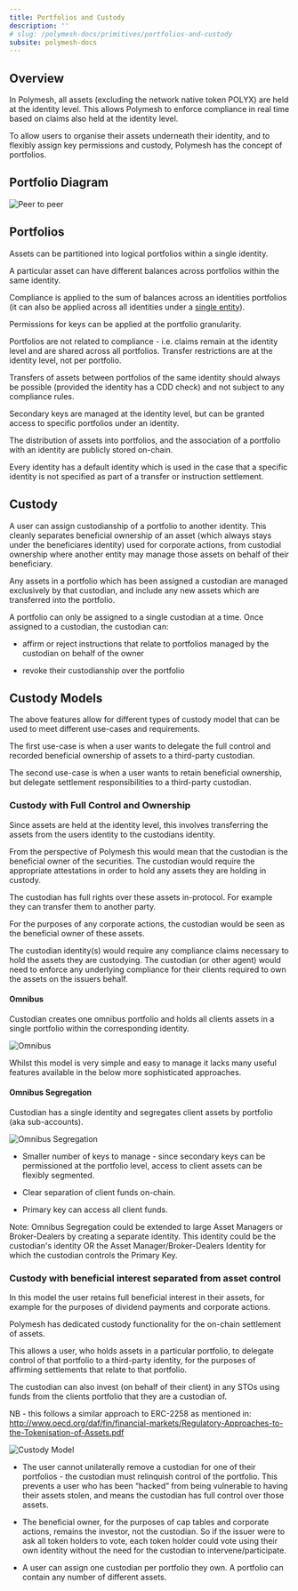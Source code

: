 ```yaml
---
title: Portfolios and Custody
description: ''
# slug: /polymesh-docs/primitives/portfolios-and-custody
subsite: polymesh-docs
---
```


## Overview

In Polymesh, all assets (excluding the network native token POLYX) are held at the identity level. This allows Polymesh to enforce compliance in real time based on claims also held at the identity level.

To allow users to organise their assets underneath their identity, and to flexibly assign key permissions and custody, Polymesh has the concept of portfolios.

## Portfolio Diagram

![Peer to peer](../images/custody.png)

## Portfolios

Assets can be partitioned into logical portfolios within a single identity.

A particular asset can have different balances across portfolios within the same identity.

Compliance is applied to the sum of balances across an identities portfolios (it can also be applied across all identities under a [single entity](./confidential-identity)).

Permissions for keys can be applied at the portfolio granularity.

Portfolios are not related to compliance - i.e. claims remain at the identity level and are shared across all portfolios. Transfer restrictions are at the identity level, not per portfolio.

Transfers of assets between portfolios of the same identity should always be possible (provided the identity has a CDD check) and not subject to any compliance rules.

Secondary keys are managed at the identity level, but can be granted access to specific portfolios under an identity.

The distribution of assets into portfolios, and the association of a portfolio with an identity are publicly stored on-chain.

Every identity has a default identity which is used in the case that a specific identity is not specified as part of a transfer or instruction settlement.

## Custody

A user can assign custodianship of a portfolio to another identity. This cleanly separates beneficial ownership of an asset (which always stays under the beneficiares identity) used for corporate actions, from custodial ownership where another entity may manage those assets on behalf of their beneficiary.

Any assets in a portfolio which has been assigned a custodian are managed exclusively by that custodian, and include any new assets which are transferred into the portfolio.

A portfolio can only be assigned to a single custodian at a time. Once assigned to a custodian, the custodian can:

- affirm or reject instructions that relate to portfolios managed by the custodian on behalf of the owner

- revoke their custodianship over the portfolio

## Custody Models

The above features allow for different types of custody model that can be used to meet different use-cases and requirements.

The first use-case is when a user wants to delegate the full control and recorded beneficial ownership of assets to a third-party custodian.

The second use-case is when a user wants to retain beneficial ownership, but delegate settlement responsibilities to a third-party custodian.

### Custody with Full Control and Ownership

Since assets are held at the identity level, this involves transferring the assets from the users identity to the custodians identity.

From the perspective of Polymesh this would mean that the custodian is the beneficial owner of the securities. The custodian would require the appropriate attestations in order to hold any assets they are holding in custody.

The custodian has full rights over these assets in-protocol. For example they can transfer them to another party.

For the purposes of any corporate actions, the custodian would be seen as the beneficial owner of these assets.

The custodian identity(s) would require any compliance claims necessary to hold the assets they are custodying. The custodian (or other agent) would need to enforce any underlying compliance for their clients required to own the assets on the issuers behalf.

#### Omnibus

Custodian creates one omnibus portfolio and holds all clients assets in a single portfolio within the corresponding identity.

![Omnibus](../images/omnibus.png)

Whilst this model is very simple and easy to manage it lacks many useful features available in the below more sophisticated approaches.

#### Omnibus Segregation

Custodian has a single identity and segregates client assets by portfolio (aka sub-accounts).

![Omnibus Segregation](../images/omnibus_segregation.png)

- Smaller number of keys to manage - since secondary keys can be permissioned at the portfolio level, access to client assets can be flexibly segmented.

- Clear separation of client funds on-chain.

- Primary key can access all client funds.

Note: Omnibus Segregation could be extended to large Asset Managers or Broker-Dealers by creating a separate identity. This identity could be the custodian's identity OR the Asset Manager/Broker-Dealers Identity for which the custodian controls the Primary Key.

### Custody with beneficial interest separated from asset control

In this model the user retains full beneficial interest in their assets, for example for the purposes of dividend payments and corporate actions.

Polymesh has dedicated custody functionality for the on-chain settlement of assets.

This allows a user, who holds assets in a particular portfolio, to delegate control of that portfolio to a third-party identity, for the purposes of affirming settlements that relate to that portfolio.

The custodian can also invest (on behalf of their client) in any STOs using funds from the clients portfolio that they are a custodian of.

NB - this follows a similar approach to ERC-2258 as mentioned in:  
http://www.oecd.org/daf/fin/financial-markets/Regulatory-Approaches-to-the-Tokenisation-of-Assets.pdf

![Custody Model](../images/custody_model.png)

- The user cannot unilaterally remove a custodian for one of their portfolios - the custodian must relinquish control of the portfolio. This prevents a user who has been “hacked” from being vulnerable to having their assets stolen, and means the custodian has full control over those assets.

- The beneficial owner, for the purposes of cap tables and corporate actions, remains the investor, not the custodian. So if the issuer were to ask all token holders to vote, each token holder could vote using their own identity without the need for the custodian to intervene/participate.

- A user can assign one custodian per portfolio they own. A portfolio can contain any number of different assets.
